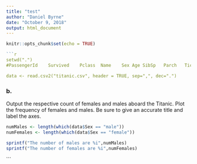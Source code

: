 ---
title: "test"
author: "Daniel Byrne"
date: "October 9, 2018"
output: html_document
---

```{r setup, include=FALSE}
knitr::opts_chunk$set(echo = TRUE)
```

``` { r}
```{r echo=TRUE}
setwd(".")
#PassengerId	Survived	Pclass	Name	Sex	Age	SibSp	Parch	Ticket	Fare	Cabin	Embarked

data <- read.csv2("titanic.csv", header = TRUE, sep=",", dec=".")
```
### b.
Output the respective count of females and males aboard the Titanic. Plot the frequency of females and males.  Be sure to give an accurate title and label the axes.

```{r echo=TRUE}
numMales <- length(which(data$Sex == "male"))
numFemales <- length(which(data$Sex == "female"))

sprintf("The number of males are %i",numMales)
sprintf("The number of females are %i",numFemales)
```
```